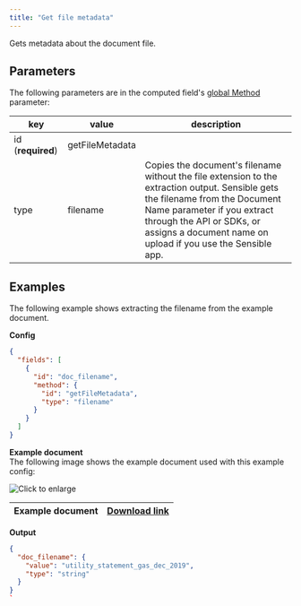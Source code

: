 ```yaml
---
title: "Get file metadata"
---
```


Gets metadata about the document file.

## Parameters

The following parameters are in the computed field's [global Method](/senseml-reference/computed-field-methods/overview#parameters) parameter: 

| key               | value           | description                                                                                                                                                                                                                                               |
| ----------------- | --------------- | --------------------------------------------------------------------------------------------------------------------------------------------------------------------------------------------------------------------------------------------------------- |
| id (**required**) | getFileMetadata |                                                                                                                                                                                                                                                           |
| type              | filename        | Copies the document's filename without the file extension to the extraction output. Sensible gets the filename from the Document Name parameter if you extract through the API or SDKs, or assigns a document name on upload if you use the Sensible app. |

## Examples

The following example shows extracting the filename from the example document.

**Config**

```JSON JSON 
{
  "fields": [
    {
      "id": "doc_filename",
      "method": {
        "id": "getFileMetadata",
        "type": "filename"
      }
    }
  ]
}
```
**Example document**  
The following image shows the example document used with this example config:

![Click to enlarge](/images/get_file_metadata.png)

| Example document | [Download link](https://raw.githubusercontent.com/sensible-hq/sensible-docs/main/readme-sync/assets/v0/pdfs/utility%5Fstatement%5Fgas%5Fdec%5F2019.pdf) |
| ---------------- | ------------------------------------------------------------------------------------------------------------------------------------------------------- |

**Output**

```JSON JSON 
{
  "doc_filename": {
    "value": "utility_statement_gas_dec_2019",
    "type": "string"
  }
}
`